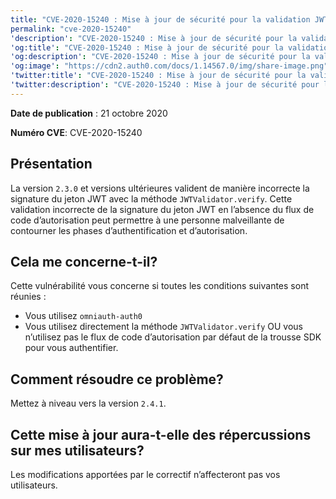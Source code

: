 ```yaml
---
title: "CVE-2020-15240 : Mise à jour de sécurité pour la validation JWT omniauth-auth0"
permalink: "cve-2020-15240"
'description': "CVE-2020-15240 : Mise à jour de sécurité pour la validation JWT omniauth-auth0"
'og:title': "CVE-2020-15240 : Mise à jour de sécurité pour la validation JWT omniauth-auth0"
'og:description': "CVE-2020-15240 : Mise à jour de sécurité pour la validation JWT omniauth-auth0"
'og:image': "https://cdn2.auth0.com/docs/1.14567.0/img/share-image.png"
'twitter:title': "CVE-2020-15240 : Mise à jour de sécurité pour la validation JWT omniauth-auth0"
'twitter:description': "CVE-2020-15240 : Mise à jour de sécurité pour la validation JWT omniauth-auth0"
---
```


**Date de publication** : 21 octobre 2020

**Numéro CVE**: CVE-2020-15240

## Présentation

La version `2.3.0` et versions ultérieures valident de manière incorrecte la signature du jeton <Tooltip href="/docs/fr-ca/glossary?term=json-web-token" tip="Jeton Web JSON (JWT)
Format standard de jeton d’ID (et souvent de jeton d’accès) utilisé pour représenter en toute sécurité des demandes entre deux parties." cta="Voir le glossaire">JWT</Tooltip> avec la méthode `JWTValidator.verify`. Cette validation incorrecte de la signature du jeton JWT en l’absence du flux de code d’autorisation peut permettre à une personne malveillante de contourner les phases d’authentification et d’autorisation.

## Cela me concerne-t-il?

Cette vulnérabilité vous concerne si toutes les conditions suivantes sont réunies :

* Vous utilisez `omniauth-auth0`
* Vous utilisez directement la méthode `JWTValidator.verify` OU vous n’utilisez pas le flux de code d’autorisation par défaut de la trousse SDK pour vous authentifier.

## Comment résoudre ce problème?

Mettez à niveau vers la version `2.4.1`.

## Cette mise à jour aura-t-elle des répercussions sur mes utilisateurs?

Les modifications apportées par le correctif n’affecteront pas vos utilisateurs.